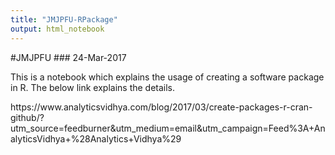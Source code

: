 ```yaml
---
title: "JMJPFU-RPackage"
output: html_notebook
---
```


#JMJPFU
### 24-Mar-2017

This is a notebook which explains the usage of creating a software package in R. The below link explains the details.

https://www.analyticsvidhya.com/blog/2017/03/create-packages-r-cran-github/?utm_source=feedburner&utm_medium=email&utm_campaign=Feed%3A+AnalyticsVidhya+%28Analytics+Vidhya%29

